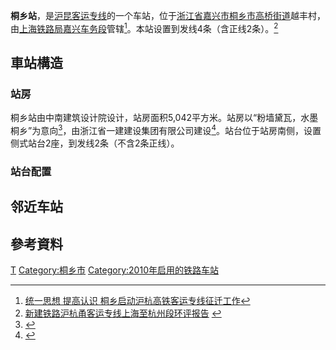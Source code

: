 {{Infobox China railway station 
|车站名称 = 桐乡站
|图片 = Tongxiang Railway Station day.jpg
|图片介绍 = 于白天拍摄的桐乡站站房
|车站拼音 = Tongxiang
|英文名称 = Tongxiang Railway Station
|车站代码 = 32010
|电报码 = TCH
|拼音码 = TXI
|车站位置 = [[浙江省|浙江省]][[嘉兴市|嘉兴市]][[桐乡市|桐乡市]][[高桥街道_(桐乡市)|高桥街道]]
|坐标 = {{coord|30|32|21.11|N|120|33|49.30|E|display=inline,title}}
|归属 = [[上海铁路局|上海铁路局]][[嘉兴车务段|嘉兴车务段]]
|线路 = [[沪昆客运专线|沪昆客运专线]]
|车站等级 = [[三等站_(中国大陆)|三等站]]
|月台数目 = 2
}}

'''桐乡站'''，是[[沪昆客运专线|沪昆客运专线]]的一个车站，位于[[浙江省|浙江省]][[嘉兴市|嘉兴市]][[桐乡市|桐乡市]][[高桥街道_(桐乡市)|高桥街道]]越丰村，由[[上海铁路局|上海铁路局]][[嘉兴车务段|嘉兴车务段]]管辖<ref>[http://www.jxjtj.gov.cn/portal/html/20060925000002/20090309000010.html 统一思想 提高认识 桐乡启动沪杭高铁客运专线征迁工作]{{dead link|date=2018年3月 |bot=InternetArchiveBot |fix-attempted=yes }}</ref>。本站设置到发线4条（含正线2条）。<ref>[http://www.crfsdi.com/hg/hh.htm 新建铁路沪杭甬客运专线上海至杭州段环评报告] {{webarchive|url=https://web.archive.org/web/20090107060821/http://www.crfsdi.com/hg/hh.htm |date=2009-01-07 }}</ref>

==車站構造==
{{multiple image|width=220|align=right|direction=vertical
|image1=Facade of Tongxiang Railway Station.JPG|caption1=车站站房夜景，拍摄时“乡”字内部的灯并未亮起
|image2=Main Hall of TX.JPG|caption2=车站候车室
}}
===站房===
桐乡站由中南建筑设计院设计，站房面积5,042平方米。站房以“粉墙黛瓦，水墨桐乡”为意向<ref>{{cite news|title=沪杭高铁桐乡站初露端倪|url=http://txnews.zjol.com.cn/system/2009/09/30/011464743.shtml|date=2009-09-30|publisher=桐乡新闻网|accessdate=2017-01-12|archive-date=2017-01-13|archive-url=https://web.archive.org/web/20170113155630/http://txnews.zjol.com.cn/system/2009/09/30/011464743.shtml|dead-url=no}}</ref>，由浙江省一建建设集团有限公司建设<ref>{{cite news|title=海宁西站：“同城”，不再是个美丽的传说|url=http://www.cnjxol.com/xwzx/jxxw/jjxw/content/2010-10/31/content_1519318.htm|date=2010-10-31|publisher=嘉兴在线新闻网|access-date=2017-01-12|archive-url=https://web.archive.org/web/20170113132901/http://www.cnjxol.com/xwzx/jxxw/jjxw/content/2010-10/31/content_1519318.htm|archive-date=2017-01-13|dead-url=yes}}</ref>。站台位于站房南侧，设置侧式站台2座，到发线2条（不含2条正线）。
{{gallery
|width=170
|File:Ticket office of Tongxiang Railway Station (20171231113612).jpg|售票处
|File:Wufangzhai at Tongxiang Railway Station (20180101082818).jpg|候车室内[[五芳斋|五芳斋]]
|File:Platform 2 entrance of Tongxiang Railway Station (20180101082753).jpg|候车室检票口后的进站通道
|File:Exit of Tongxiang Railway Station.JPG|出站口
}}

===站台配置===
{{multiple image|width=220|align=right|direction=vertical
|image1=18-06-20 Tongxiang Railway Station.jpg|caption1=车站站台
}}
{{RailStStart|北|w3=400|'''站房'''|售票处、候车室、进出站}}
{{RailStPlatform|侧d}}
{{RailStLine|4|1|[[到发线|到发线]]}}
{{RailStLine|Ⅱ||<small>（[[海宁西站|海宁西站]]）</small>'''沪昆高铁''' 上行正线<small>（[[嘉兴南站|嘉兴南站]]）</small>|top=y}}
{{RailStLine|Ⅰ||<small>（[[海宁西站|海宁西站]]）</small>'''沪昆高铁''' 下行正线<small>（[[嘉兴南站|嘉兴南站]]）</small>|top=y}}
{{RailStLine|3|2|[[到发线|到发线]]|top=y}}
{{RailStPlatform|侧u}}
{{RailStEnd|南|}}

==邻近车站==
{{start rail box|[[File:China_Railways.svg|16px]] [[中国铁路|中国铁路]]}}
{{s-inop|[[嘉兴南站|嘉兴南站]]|{{站|上海虹橋}}方向}}
{{s-line|[[沪昆高速铁路|沪昆高速铁路]]<br />← 28km 桐乡站 21km →}}
{{s-inop|[[海宁西站|海宁西站]]|{{站|昆明南}}方向}}
{{end box}}

==參考資料==
{{commonscat|Tongxiang Railway Station}}
{{reflist}}

{{沪昆客运专线}}
{{萧山机场铁路联络线}}
[[Category:嘉兴市铁路车站|T]]
[[Category:桐乡市|Category:桐乡市]]
[[Category:2010年启用的铁路车站|Category:2010年启用的铁路车站]]